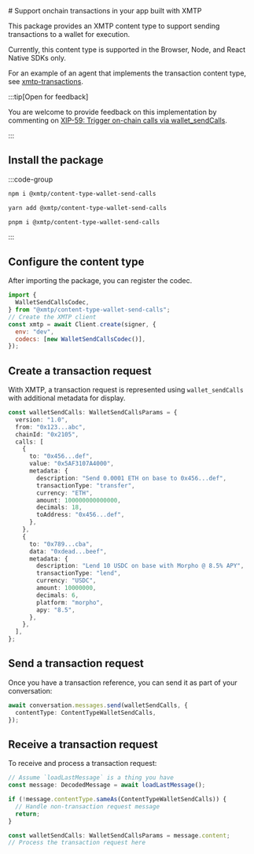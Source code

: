 
<AutoBreadcrumb />
# Support onchain transactions in your app built with XMTP

This package provides an XMTP content type to support sending transactions to a wallet for execution.

Currently, this content type is supported in the Browser, Node, and React Native SDKs only.

For an example of an agent that implements the transaction content type, see [xmtp-transactions](https://github.com/ephemeraHQ/xmtp-agent-examples/tree/main/examples/xmtp-transactions).

:::tip[Open for feedback]

You are welcome to provide feedback on this implementation by commenting on [XIP-59: Trigger on-chain calls via wallet_sendCalls](https://community.xmtp.org/t/xip-59-trigger-on-chain-calls-via-wallet-sendcalls/889).

:::

## Install the package

:::code-group

```bash [npm]
npm i @xmtp/content-type-wallet-send-calls
```

```bash [yarn]
yarn add @xmtp/content-type-wallet-send-calls
```

```bash [pnpm]
pnpm i @xmtp/content-type-wallet-send-calls
```

:::

## Configure the content type

After importing the package, you can register the codec.

```js [Node]
import {
  WalletSendCallsCodec,
} from "@xmtp/content-type-wallet-send-calls";
// Create the XMTP client
const xmtp = await Client.create(signer, {
  env: "dev",
  codecs: [new WalletSendCallsCodec()],
});
```

## Create a transaction request

With XMTP, a transaction request is represented using `wallet_sendCalls` with additional metadata for display.

```ts [Node]
const walletSendCalls: WalletSendCallsParams = {
  version: "1.0",
  from: "0x123...abc",
  chainId: "0x2105",
  calls: [
    {
      to: "0x456...def",
      value: "0x5AF3107A4000",
      metadata: {
        description: "Send 0.0001 ETH on base to 0x456...def",
        transactionType: "transfer",
        currency: "ETH",
        amount: 100000000000000,
        decimals: 18,
        toAddress: "0x456...def",
      },
    },
    {
      to: "0x789...cba",
      data: "0xdead...beef",
      metadata: {
        description: "Lend 10 USDC on base with Morpho @ 8.5% APY",
        transactionType: "lend",
        currency: "USDC",
        amount: 10000000,
        decimals: 6,
        platform: "morpho",
        apy: "8.5",
      },
    },
  ],
};
```

## Send a transaction request

Once you have a transaction reference, you can send it as part of your conversation:

```ts [Node]
await conversation.messages.send(walletSendCalls, {
  contentType: ContentTypeWalletSendCalls,
});
```

## Receive a transaction request

To receive and process a transaction request:

```ts [Node]
// Assume `loadLastMessage` is a thing you have
const message: DecodedMessage = await loadLastMessage();

if (!message.contentType.sameAs(ContentTypeWalletSendCalls)) {
  // Handle non-transaction request message
  return;
}

const walletSendCalls: WalletSendCallsParams = message.content;
// Process the transaction request here
```
